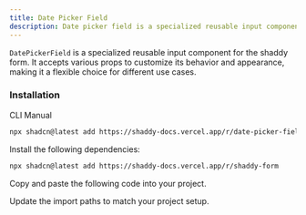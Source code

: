 ```yaml
---
title: Date Picker Field
description: Date picker field is a specialized reusable input component for shaddy form.
---
```


`DatePickerField` is a specialized reusable input component for the shaddy form. It accepts various props to customize its behavior and appearance, making it a flexible choice for different use cases.

<ComponentPreview name="date-picker-field-example"/>

### Installation

<CodeTabs>

<TabsList>
  <TabsTrigger value="cli">CLI</TabsTrigger>
  <TabsTrigger value="manual">Manual</TabsTrigger>
</TabsList>

<TabsContent value="cli">

```bash
npx shadcn@latest add https://shaddy-docs.vercel.app/r/date-picker-field
```

</TabsContent>

<TabsContent value="manual">

<Steps>

<Step>Install the following dependencies:</Step>

```bash
npx shadcn@latest add https://shaddy-docs.vercel.app/r/shaddy-form
```

<Step>Copy and paste the following code into your project.</Step>

<ComponentSource name="date-picker-field" />

<Step>Update the import paths to match your project setup.</Step>

</Steps>

</TabsContent>

</CodeTabs>